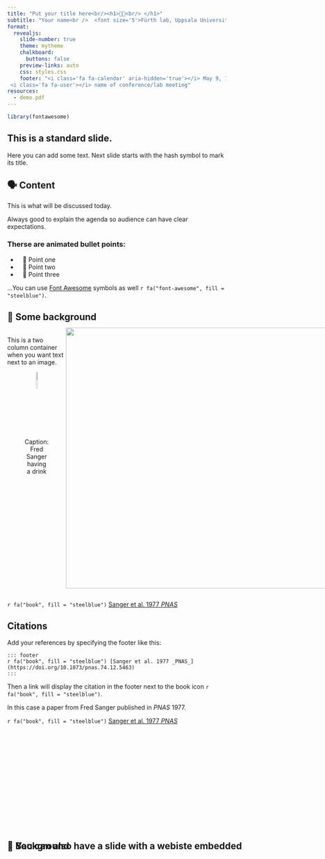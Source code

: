 ```yaml
---
title: "Put your title here<br/><h1>🧬🔬<br/> </h1>"
subtitle: "Your name<br />  <font size='5'>Fürth lab, Uppsala University</font><br><img src='images/logos-01.svg'>"
format:
  revealjs: 
    slide-number: true
    theme: mytheme
    chalkboard: 
      buttons: false
    preview-links: auto
    css: styles.css
    footer: "<i class='fa fa-calendar' aria-hidden='true'></i> May 9, 15:15 - 16:00 | <i class='fa fa-map-marker' aria-hidden='true'></i> Location, Institution, City | 
 <i class='fa fa-user'></i> name of conference/lab meeting"
resources:
  - demo.pdf
---
```


```r
library(fontawesome)
```

## This is a standard slide.

Here you can add some text. Next slide starts with the hash symbol to mark its title.

## 🗣 Content

This is what will be discussed today.

Always good to explain the agenda so audience can have clear expectations. 

::: {.fragment .fade}
<h3>Therse are animated bullet points:</h3>

- &nbsp;&nbsp;   📜 Point one
- &nbsp;&nbsp;   🧫 Point two
- &nbsp;&nbsp;   🚀 Point three
::: 

::: {.fragment .fade}
...You can use [Font Awesome](https://fontawesome.com/) symbols as well `r fa("font-awesome", fill = "steelblue")`.
::: 

## <span style="top: 50%;      -webkit-transform: translate(0, -50%);      position: absolute;">📜 You can also have a slide with a webiste embedded</span>

::: footer
:::

## {background-iframe="https://www.uu.se/en" background-interactive="true" background-size="contain"}

::: footer
:::

## <span style="top: 50%;      -webkit-transform: translate(0, -50%);      position: absolute;">📜 Background</span>

::: footer
:::


## 📜 Some background

<style>
.container{
  display: flex;
}
.col {
  flex: 1;
}
</style>


::: {.container}
:::: {.col}
This is a two column container when you want text next to an image.

<center>
<figure>
    <img src="https://www.bioc.cam.ac.uk/sites/www.bioc.cam.ac.uk/files/styles/leading/public/7_frederick_sanger.jpg" style="border-radius: 10px; height: 25%;">
    <figcaption>Caption: Fred Sanger having a drink</figcaption>
</figure>
</center>



::::
:::: {.col}
<img src="images/sequence_autorad_85.jpeg" style="height: 600px; margin-top: -20px;"></img>
::::
:::

::: footer
`r fa("book", fill = "steelblue")` [Sanger et al. 1977 _PNAS_](https://doi.org/10.1073/pnas.74.12.5463)
:::

## Citations

Add your references by specifying the footer like this:

```
::: footer
r fa("book", fill = "steelblue") [Sanger et al. 1977 _PNAS_](https://doi.org/10.1073/pnas.74.12.5463)
:::
```
Then a link will display the citation in the footer next to the book icon `r fa("book", fill = "steelblue")`.

In this case a paper from Fred Sanger published in _PNAS_ 1977.

::: footer
`r fa("book", fill = "steelblue")` [Sanger et al. 1977 _PNAS_](https://doi.org/10.1073/pnas.74.12.5463)
:::